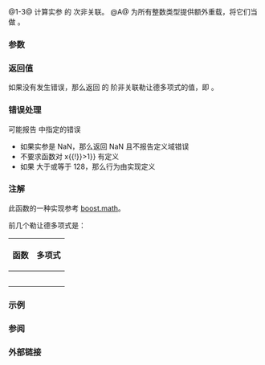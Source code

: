 {{cpp/title|legendre|legendref|legendrel}}
{{cpp/numeric/special_functions/navbar}}
{{dcl begin}}
{{dcl header|cmath}}
{{dcl rev multi|num=1|since1=c++17|dcl1=
float       legendre ( unsigned int n, float x );
double      legendre ( unsigned int n, double x );
long double legendre ( unsigned int n, long double x );
|since2=c++23|dcl2=
/* 浮点数类型 */ legendre( unsigned int n,
                                    /* 浮点数类型 */ x );
}}
{{dcl|num=2|since=c++17|
float       legendref( unsigned int n, float x );
}}
{{dcl|num=3|since=c++17|
long double legendrel( unsigned int n, long double x );
}}
{{dcl h|[[#注解|额外重载]]}}
{{dcl header|cmath}}
{{dcl|num=A|since=c++17|
template&lt; class Integer &gt;
double      legendre ( unsigned int n, Integer x );
}}
{{dcl end}}

@1-3@ 计算实参 {{c|x}} 的 {{c|n}} 次非关联{{enwiki|Legendre polynomials|勒让德多项式}}。{{rev inl|since=c++23|标准库提供所有以无 cv 限定的浮点数类型作为形参 {{c|x}} 的类型的 {{tt|std::legendre}} 重载。}}
@A@ 为所有整数类型提供额外重载，将它们当做 {{c/core|double}}。

===参数===
{{par begin}}
{{par|n|多项式的次数}}
{{par|x|实参，浮点数或整数}}
{{par end}}

===返回值===
如果没有发生错误，那么返回 {{c|x}} 的 {{c|n}} 阶非关联勒让德多项式的值，即 {{mathjax-or|1=\(\mathsf{P}_n(x) = \frac{1}{2^n n!} \frac{\mathsf{d}^n}{\mathsf{d}x^n} (x^2-1)^n \)|2={{mfrac|1|2{{su|p=n}}n!}}{{mfrac|d{{su|p=n}}|dx{{su|p=n}}}}(x{{su|p=2}}-1){{su|p=n}}}}。

===错误处理===
可能报告 {{lc|math_errhandling}} 中指定的错误
* 如果实参是 NaN，那么返回 NaN 且不报告定义域错误
* 不要求函数对 {{math|{{!}}x{{!}}&gt;1}} 有定义
* 如果 {{c|n}} 大于或等于 128，那么行为由实现定义

===注解===
{{cpp/numeric/special functions/older impl note}}

此函数的一种实现参考 [https://www.boost.org/doc/libs/release/libs/math/doc/html/math_toolkit/sf_poly/legendre.html boost.math]。

前几个勒让德多项式是：
{| class="wikitable" style="font-size:95%; text-align:center;"
|-
! 函数
! 多项式
|- style="height:45px;"
| {{nbsp|4}}{{co|legendre(0, x)}}{{nbsp|4}} || {{math|1}}
|- style="height:45px;"
| {{co|legendre(1, x)}} || {{math|x}}
|- style="height:45px;"
| {{co|legendre(2, x)}} || {{math|{{mfrac|1|2}}(3x{{su|p=2}} - 1)}}
|- style="height:45px;"
| {{co|legendre(3, x)}} || {{math|{{mfrac|1|2}}(5x{{su|p=3}} - 3x)}}
|- style="height:45px;"
| {{co|legendre(4, x)}} || {{nbsp|4}}{{math|{{mfrac|1|8}}(35x{{su|p=4}} - 30x{{su|p=2}} + 3)}}{{nbsp|4}}
|}
{{cpp/numeric/special functions/additional integer overload note|legendre}}

===示例===
{{example
|code=
#include &lt;cmath&gt;
#include &lt;iostream&gt;

double P3(double x)
{
    return 0.5 * (5 * std::pow(x, 3) - 3 * x);
}

double P4(double x)
{
    return 0.125 * (35 * std::pow(x, 4) - 30 * x * x + 3);
}

int main()
{
    // 点检查
    std::cout &lt;&lt; std::legendre(3, 0.25) &lt;&lt; '=' &lt;&lt; P3(0.25) &lt;&lt; '\n'
              &lt;&lt; std::legendre(4, 0.25) &lt;&lt; '=' &lt;&lt; P4(0.25) &lt;&lt; '\n';
}
|output=
-0.335938=-0.335938
0.157715=0.157715
}}

===参阅===
{{dsc begin}}
{{dsc inc|cpp/numeric/special functions/dsc laguerre}}
{{dsc inc|cpp/numeric/special functions/dsc hermite}}
{{dsc end}}

===外部链接===
{{eli|[https://mathworld.wolfram.com/LegendrePolynomial.html Weisstein, Eric W. “勒让德多项式”]来自 MathWorld--A Wolfram Web Resource。}}

{{langlinks|de|en|es|fr|it|ja|pt|ru}}